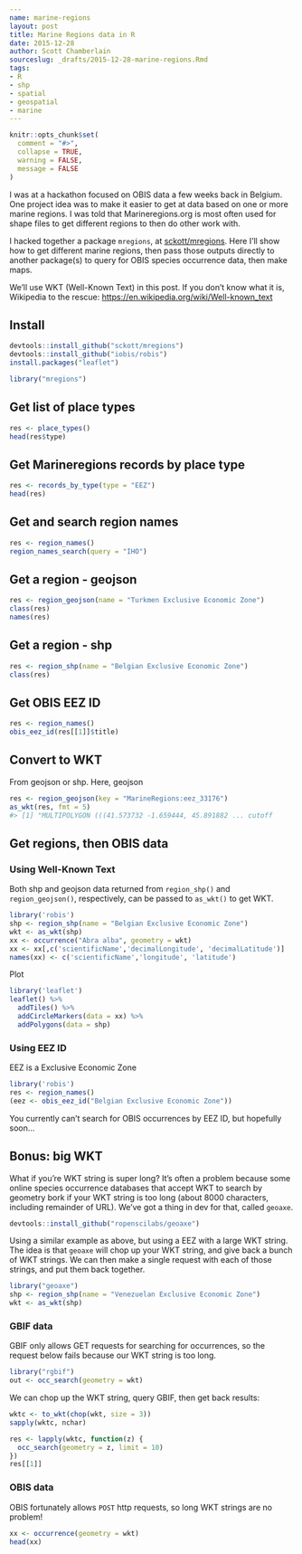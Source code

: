 ```yaml
---
name: marine-regions
layout: post
title: Marine Regions data in R
date: 2015-12-28
author: Scott Chamberlain
sourceslug: _drafts/2015-12-28-marine-regions.Rmd
tags:
- R
- shp
- spatial
- geospatial
- marine
---
```


```r
knitr::opts_chunk$set(
  comment = "#>",
  collapse = TRUE,
  warning = FALSE,
  message = FALSE
)
```

I was at a hackathon focused on OBIS data a few weeks back in Belgium. One project idea was to make it easier to get at data based on one or more marine regions. I was told that Marineregions.org is most often used for shape files to get different regions to then do other work with.

I hacked together a package `mregions`, at [sckott/mregions][mregions]. Here I'll show how to get different marine regions, then pass those outputs directly to another package(s) to query for OBIS species occurrence data, then make maps.

We'll use WKT (Well-Known Text) in this post. If you don't know what it is, Wikipedia to the rescue: [https://en.wikipedia.org/wiki/Well-known_text](https://en.wikipedia.org/wiki/Well-known_text)

## Install

```r
devtools::install_github("sckott/mregions")
devtools::install_github("iobis/robis")
install.packages("leaflet")
```

```r
library("mregions")
```

## Get list of place types

```r
res <- place_types()
head(res$type)
```

## Get Marineregions records by place type

```r
res <- records_by_type(type = "EEZ")
head(res)
```

## Get and search region names

```r
res <- region_names()
region_names_search(query = "IHO")
```

## Get a region - geojson

```r
res <- region_geojson(name = "Turkmen Exclusive Economic Zone")
class(res)
names(res)
```

## Get a region - shp

```r
res <- region_shp(name = "Belgian Exclusive Economic Zone")
class(res)
```

## Get OBIS EEZ ID

```r
res <- region_names()
obis_eez_id(res[[1]]$title)
```

## Convert to WKT

From geojson or shp. Here, geojson

```r
res <- region_geojson(key = "MarineRegions:eez_33176")
as_wkt(res, fmt = 5)
#> [1] "MULTIPOLYGON (((41.573732 -1.659444, 45.891882 ... cutoff
```

## Get regions, then OBIS data

### Using Well-Known Text

Both shp and geojson data returned from `region_shp()` and `region_geojson()`, respectively, can be passed to `as_wkt()` to get WKT.

```r
library('robis')
shp <- region_shp(name = "Belgian Exclusive Economic Zone")
wkt <- as_wkt(shp)
xx <- occurrence("Abra alba", geometry = wkt)
xx <- xx[,c('scientificName','decimalLongitude', 'decimalLatitude')]
names(xx) <- c('scientificName','longitude', 'latitude')
```

Plot

```r
library('leaflet')
leaflet() %>% 
  addTiles() %>%
  addCircleMarkers(data = xx) %>% 
  addPolygons(data = shp)
```

### Using EEZ ID

EEZ is a Exclusive Economic Zone

```r
library('robis')
res <- region_names()
(eez <- obis_eez_id("Belgian Exclusive Economic Zone"))
```

You currently can't search for OBIS occurrences by EEZ ID, but hopefully soon...

## Bonus: big WKT

What if you're WKT string is super long?  It's often a problem because some online species occurrence databases that accept WKT to search by geometry bork if your WKT string is too long (about 8000 characters, including remainder of URL). We've got a thing in dev for that, called `geoaxe`.

```r
devtools::install_github("ropenscilabs/geoaxe")
```

Using a similar example as above, but using a EEZ with a large WKT string. The idea is that `geoaxe` will chop up your WKT string, and give back a bunch of WKT strings. We can then make a single request with each of those strings, and put them back together.

```r
library("geoaxe")
shp <- region_shp(name = "Venezuelan Exclusive Economic Zone")
wkt <- as_wkt(shp)
```

### GBIF data

GBIF only allows GET requests for searching for occurrences, so the request below fails because our WKT string is too long.

```r
library("rgbif")
out <- occ_search(geometry = wkt)
```

We can chop up the WKT string, query GBIF, then get back results:

```r
wktc <- to_wkt(chop(wkt, size = 3))
sapply(wktc, nchar)
```

```r
res <- lapply(wktc, function(z) {
  occ_search(geometry = z, limit = 10)
})
res[[1]]
```

### OBIS data

OBIS fortunately allows `POST` http requests, so long WKT strings are no problem!

```r
xx <- occurrence(geometry = wkt)
head(xx)
```

[mregions]: https://github.com/sckott/mregions
